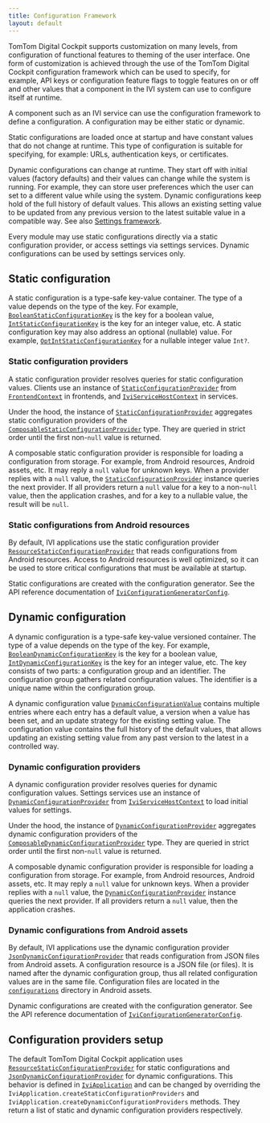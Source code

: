 ```yaml
---
title: Configuration Framework
layout: default
---
```


TomTom Digital Cockpit supports customization on many levels, from configuration of functional features
to theming of the user interface. One form of customization is achieved through the use of the
TomTom Digital Cockpit configuration framework which can be used to specify, for example, API keys or
configuration feature flags to toggle features on or off and other values that a component in the
IVI system can use to configure itself at runtime.

A component such as an IVI service can use the configuration framework to define a configuration.
A configuration may be either static or dynamic.

Static configurations are loaded once at startup and have constant values that do not change at
runtime. This type of configuration is suitable for specifying, for example: URLs, authentication
keys, or certificates.

Dynamic configurations can change at runtime. They start off with initial values (factory defaults)
and their values can change while the system is running. For example, they can store user preferences
which the user can set to a different value while using the system. Dynamic configurations keep
hold of the full history of default values. This allows an existing setting value to be updated from
any previous version to the latest suitable value in a compatible way. See also
[Settings framework](/tomtom-digital-cockpit/developers/development/platform-domains/settings-framework).

Every module may use static configurations directly via a static configuration provider,
or access settings via settings services. Dynamic configurations can be used by settings services
only.

## Static configuration

A static configuration is a type-safe key-value container.
The type of a value depends on the type of the key. For example,
[`BooleanStaticConfigurationKey`](TTIVI_PLATFORM_API) is the key for a boolean value,
[`IntStaticConfigurationKey`](TTIVI_PLATFORM_API) is the key for an integer value, etc. A static
configuration key may also address an optional (nullable) value. For example,
[`OptIntStaticConfigurationKey`](TTIVI_PLATFORM_API) for a nullable integer value `Int?`.

### Static configuration providers

A static configuration provider resolves queries for static configuration values.
Clients use an instance of [`StaticConfigurationProvider`](TTIVI_PLATFORM_API) from
[`FrontendContext`](TTIVI_PLATFORM_API) in frontends, and
[`IviServiceHostContext`](TTIVI_PLATFORM_API) in services.

Under the hood, the instance of [`StaticConfigurationProvider`](TTIVI_PLATFORM_API) aggregates
static configuration providers of the [`ComposableStaticConfigurationProvider`](TTIVI_PLATFORM_API)
type. They are queried in strict order until the first non-`null` value is returned.

A composable static configuration provider is responsible for loading a configuration from storage.
For example, from Android resources, Android assets, etc. It may reply a `null` value for unknown
keys. When a provider replies with a `null` value, the
[`StaticConfigurationProvider`](TTIVI_PLATFORM_API) instance queries the next provider. If all
providers return a `null` value for a key to a non-`null` value, then the application crashes, and
for a key to a nullable value, the result will be `null`.

### Static configurations from Android resources

By default, IVI applications use the static configuration provider
[`ResourceStaticConfigurationProvider`](TTIVI_PLATFORM_API) that reads configurations from Android
resources. Access to Android resources is well optimized, so it can be used to store critical
configurations that must be available at startup.

Static configurations are created with the configuration generator.
See the API reference documentation of
[`IviConfigurationGeneratorConfig`](TTIVI_GRADLEPLUGINS_API).

## Dynamic configuration

A dynamic configuration is a type-safe key-value versioned container.
The type of a value depends on the type of the key. For example,
[`BooleanDynamicConfigurationKey`](TTIVI_PLATFORM_API) is the key for a boolean value,
[`IntDynamicConfigurationKey`](TTIVI_PLATFORM_API) is the key for an integer value, etc.
The key consists of two parts: a configuration group and an identifier. The configuration group
gathers related configuration values. The identifier is a unique name within the configuration
group.

A dynamic configuration value [`DynamicConfigurationValue`](TTIVI_PLATFORM_API) contains multiple
entries where each entry has a default value, a version when a value has been set, and an update
strategy for the existing setting value. The configuration value contains the full history of the
default values, that allows updating an existing setting value from any past version to the latest
in a controlled way.

### Dynamic configuration providers

A dynamic configuration provider resolves queries for dynamic configuration values.
Settings services use an instance of [`DynamicConfigurationProvider`](TTIVI_PLATFORM_API) from
[`IviServiceHostContext`](TTIVI_PLATFORM_API) to load initial values for settings.

Under the hood, the instance of [`DynamicConfigurationProvider`](TTIVI_PLATFORM_API) aggregates
dynamic configuration providers of the
[`ComposableDynamicConfigurationProvider`](TTIVI_PLATFORM_API) type. They are queried in strict
order until the first non-`null` value is returned.

A composable dynamic configuration provider is responsible for loading a configuration from storage.
For example, from Android resources, Android assets, etc. It may reply a `null` value for unknown
keys. When a provider replies with a `null` value, the
[`DynamicConfigurationProvider`](TTIVI_PLATFORM_API) instance queries the next provider. If all
providers return a `null` value, then the application crashes.

### Dynamic configurations from Android assets

By default, IVI applications use the dynamic configuration provider
[`JsonDynamicConfigurationProvider`](TTIVI_PLATFORM_API) that reads configuration from JSON files
from Android assets. A configuration resource is a JSON file (or files). It is named after the
dynamic configuration group, thus all related configuration values are in the same file.
Configuration files are located in the
[`configurations`](https://github.com/tomtom-international/tomtom-digital-cockpit-sdk-examples/tree/main/examples/plugin/settingsservice/src/main/configurations)
directory in Android assets.

Dynamic configurations are created with the configuration generator.
See the API reference documentation of
[`IviConfigurationGeneratorConfig`](TTIVI_GRADLEPLUGINS_API).

## Configuration providers setup

The default TomTom Digital Cockpit application uses
[`ResourceStaticConfigurationProvider`](TTIVI_PLATFORM_API) for static configurations and
[`JsonDynamicConfigurationProvider`](TTIVI_PLATFORM_API) for dynamic configurations. This behavior
is defined in [`IviApplication`](TTIVI_PLATFORM_API) and can be changed by overriding the
`IviApplication.createStaticConfigurationProviders` and
`IviApplication.createDynamicConfigurationProviders` methods. They return a list of static and
dynamic configuration providers respectively.

